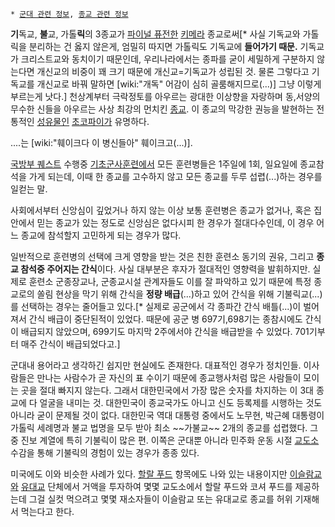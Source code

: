  * [[군대 관련 정보]], [[종교 관련 정보]]

'''기'''독교, '''불'''교, 가톨'''릭'''의 3종교가 [[파이널 퓨전]]한 [[키메라]] 종교로써[* 사실 기독교와 가톨릭을 분리하는 건 옳지 않은게, 엄밀히 따지면 가톨릭도 기독교에 '''들어가기 때문.''' 기독교가 크리스트교와 동치이기 때문인데, 우리나라에서는 종파를 굳이 세밀하게 구분하지 않는다면 개신교의 비중이 꽤 크기 때문에 개신교=기독교가 성립된 것. 물론 그렇다고 기독교를 개신교로 바꿔 말하면 [wiki:"개독" 어감이 심히 골룸해지므로(...)] 그냥 이렇게 부르는게 낫다.] 천상계부터 극락정토를 아우르는 광대한 이상향을 자랑하며 동,서양의 무수한 신들을 아우르는 사상 최강의 먼치킨 [[종교]]. 이 종교의 막강한 권능을 발현하는 전통적인 [[성유물]]인 [[초코파이]]가 유명하다.

....는 [wiki:"훼이크다 이 병신들아" 훼이크고(...)].

[[국방부 퀘스트]] 수행중 [[기초군사훈련]]에서 모든 훈련병들은 1주일에 1회, 일요일에 종교참석을 가게 되는데, 이때 한 종교를 고수하지 않고 모든 종교를 두루 섭렵(...)하는 경우를 일컫는 말.

사회에서부터 신앙심이 깊었거나 하지 않는 이상 보통 훈련병은 종교가 없거나, 혹은 집안에서 믿는 종교가 있는 정도로 신앙심은 없다시피 한 경우가 절대다수인데, 이 경우 어느 종교에 참석할지 고민하게 되는 경우가 많다.

일반적으로 훈련병의 선택에 크게 영향을 받는 것은 친한 훈련소 동기의 권유, 그리고 '''종교 참석중 주어지는 간식'''이다. 사실 대부분은 후자가 절대적인 영향력을 발휘하지만. 실제로 훈련소 군종장교나, 군종교시설 관계자들도 이를 잘 파악하고 있기 때문에 특정 종교로의 쏠림 현상을 막기 위해 간식을 '''정량 배급'''(...)하고 있어 간식을 위해 기불릭교(...)를 선택하는 경우는 줄어들고 있다.[* 실제로 공군에서 각 종파간 간식 배틀(...)이 벌어져서 간식 배급이 중단된적이 있었다. 때문에 공군 병 697기,698기는 종참시에도 간식이 배급되지 않았으며, 699기도 마지막 2주에서야 간식을 배급받을 수 있었다. 701기부터 매주 간식이 배급되었다고.]

군대내 용어라고 생각하긴 쉽지만 현실에도 존재한다. 대표적인 경우가 정치인들. 이사람들은 만나는 사람수가 곧 자신의 표 수이기 때문에 종교행사처럼 많은 사람들이 모이는 곳을 절대 빠지지 않는다. 그래서 대한민국에서 가장 많은 숫자를 차지하는 이 3대 종교에 다 얼굴을 내미는 것. 대한민국이 종교국가도 아니고 신도 등록제를 시행하는 것도 아니라 굳이 문제될 것이 없다. 대한민국 역대 대통령 중에서도 노무현, 박근혜 대통령이 가톨릭 세례명과 불교 법명을 모두 받아 최소 ~~가불교~~ 2개의 종교를 섭렵했다. 그 중 진보 계열에 특히 기불릭이 많은 편. 이쪽은 군대뿐 아니라 민주화 운동 시절 [[교도소]] 수감을 통해 기불릭의 경험이 있는 경우가 종종 있다.

미국에도 이와 비슷한 사례가 있다. [[할랄 푸드]] 항목에도 나와 있는 내용이지만 [[이슬람교]]와 [[유대교]] 단체에서 거액을 투자하여 몇몇 교도소에서 할랄 푸드와 코셔 푸드를 제공하는데 그걸 실컷 먹으려고 몇몇 재소자들이 이슬람교 또는 유대교로 종교를 허위 기재해서 먹는다고 한다.

